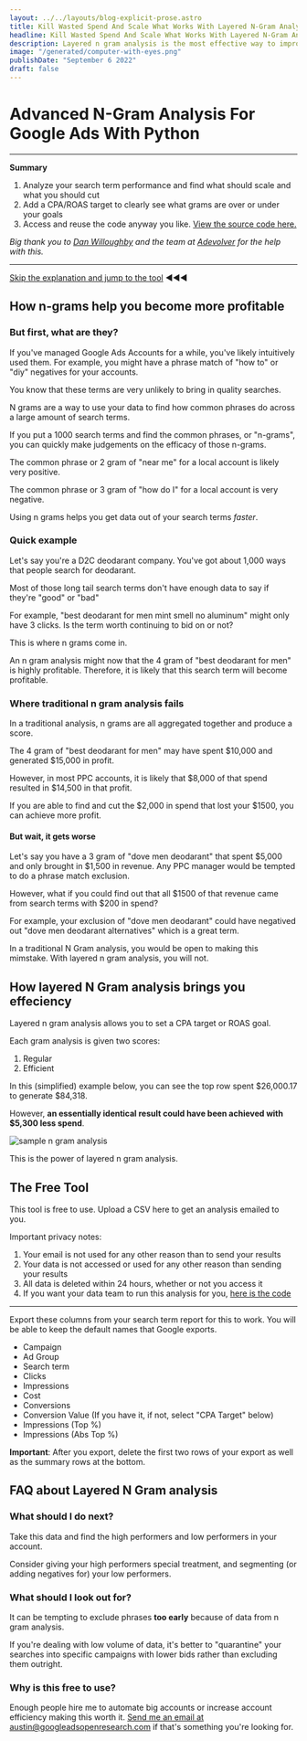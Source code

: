 ```yaml
---
layout: ../../layouts/blog-explicit-prose.astro
title: Kill Wasted Spend And Scale What Works With Layered N-Gram Analysis
headline: Kill Wasted Spend And Scale What Works With Layered N-Gram Analysis
description: Layered n gram analysis is the most effective way to improve search term performance.
image: "/generated/computer-with-eyes.png"
publishDate: "September 6 2022"
draft: false
---
```




<div class="prose prose-xl mx-4 md:mx-auto my-12">

# Advanced N-Gram Analysis For Google Ads With Python

</div>

<div class="prose prose-xl mx-4 md:mx-auto my-12">

---

**Summary**

1. Analyze your search term performance and find what should scale and what you should cut
2. Add a CPA/ROAS target to clearly see what grams are over or under your goals
3. Access and reuse the code anyway you like. [View the source code here.](https://github.com/austincollinpena/google-ads-open-research/blob/main/python_code/n_gram/vector_n_gram_for_cloud_functions.py)

_Big thank you to [Dan Willoughby](https://www.linkedin.com/in/dan-willoughby-092539196/) and the team at [Adevolver](https://adevolver.com/) for the help with this._

---

[Skip the explanation and jump to the tool](#n-gram-tool) ◀◀◀

## How n-grams help you become more profitable

### But first, what are they?

If you've managed Google Ads Accounts for a while, you've likely intuitively used them. For example, you might have a phrase match of "how to" or "diy" negatives for your accounts.

You know that these terms are very unlikely to bring in quality searches.

N grams are a way to use your data to find how common phrases do across a large amount of search terms.

If you put a 1000 search terms and find the common phrases, or "n-grams", you can quickly make judgements on the efficacy of those n-grams.

The common phrase or 2 gram of "near me" for a local account is likely very positive.

The common phrase or 3 gram of "how do I" for a local account is very negative.

Using n grams helps you get data out of your search terms _faster_.

### Quick example

Let's say you're a D2C deodarant company. You've got about 1,000 ways that people search for deodarant.

Most of those long tail search terms don't have enough data to say if they're "good" or "bad"

For example, "best deodarant for men mint smell no aluminum" might only have 3 clicks. Is the term worth continuing to bid on or not?

This is where n grams come in.

An n gram analysis might now that the 4 gram of "best deodarant for men" is highly profitable. Therefore, it is likely that this search term will become profitable.

### Where traditional n gram analysis fails

In a traditional analysis, n grams are all aggregated together and produce a score.

The 4 gram of "best deodarant for men" may have spent $10,000 and generated $15,000 in profit.

However, in most PPC accounts, it is likely that $8,000 of that spend resulted in $14,500 in that profit.

If you are able to find and cut the $2,000 in spend that lost your $1500, you can achieve more profit.

#### But wait, it gets worse

Let's say you have a 3 gram of "dove men deodarant" that spent $5,000 and only brought in $1,500 in revenue. Any PPC manager would be tempted to do a phrase match exclusion.

However, what if you could find out that all $1500 of that revenue came from search terms with $200 in spend?

For example, your exclusion of "dove men deodarant" could have negatived out "dove men deodarant alternatives" which is a great term.

In a traditional N Gram analysis, you would be open to making this mimstake. With layered n gram analysis, you will not.

## How layered N Gram analysis brings you effeciency

Layered n gram analysis allows you to set a CPA target or ROAS goal.

Each gram analysis is given two scores:

1. Regular
2. Efficient

In this (simplified) example below, you can see the top row spent $26,000.17 to generate $84,318.

However, **an essentially identical result could have been achieved with $5,300 less spend**.

<Image
  alt="sample n gram analysis"
  src="/sample-gram-usage.png"
  AspectRatio="2558:1148"
/>

This is the power of layered n gram analysis.

## The Free Tool

This tool is free to use. Upload a CSV here to get an analysis emailed to you.

Important privacy notes:

1. Your email is not used for any other reason than to send your results
2. Your data is not accessed or used for any other reason than sending your results
3. All data is deleted within 24 hours, whether or not you access it
4. If you want your data team to run this analysis for you, [here is the code](https://github.com/austincollinpena/google-ads-open-research/blob/main/python_code/n_gram/vector_n_gram_for_cloud_functions.py)

---

<div id="n-gram-tool" />

Export these columns from your search term report for this to work. You will be able to keep the default names that Google exports.

- Campaign
- Ad Group
- Search term
- Clicks
- Impressions
- Cost
- Conversions
- Conversion Value (If you have it, if not, select "CPA Target" below)
- Impressions (Top %)
- Impressions (Abs Top %)

**Important**: After you export, delete the first two rows of your export as well as the summary rows at the bottom.

</div>

<Ngram client:idle />

<div class="prose prose-xl mx-4 md:mx-auto my-12">

## FAQ about Layered N Gram analysis

### What should I do next?

Take this data and find the high performers and low performers in your account.

Consider giving your high performers special treatment, and segmenting (or adding negatives for) your low performers.

### What should I look out for?

It can be tempting to exclude phrases **too early** because of data from n gram analysis.

If you're dealing with low volume of data, it's better to "quarantine" your searches into specific campaigns with lower bids rather than excluding them outright.

### Why is this free to use?

Enough people hire me to automate big accounts or increase account efficiency making this worth it. [Send me an email at austin@googleadsopenresearch.com](mailto:austin@googleadsopenresearch.com) if that's something you're looking for.

</div>
